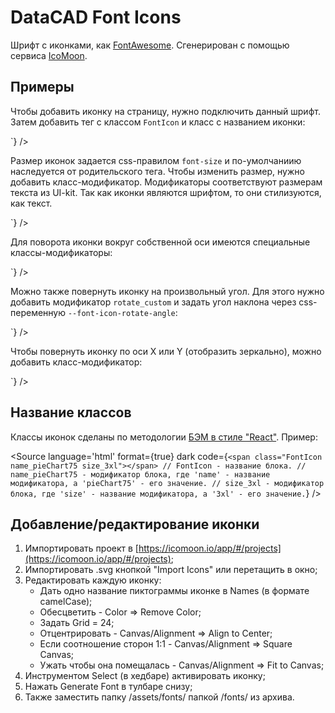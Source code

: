 
# DataCAD Font Icons

Шрифт с иконками, как [FontAwesome](https://fontawesome.com/). Сгенерирован с помощью сервиса [IcoMoon](https://icomoon.io/).

## Примеры

Чтобы добавить иконку на страницу, нужно подключить данный шрифт. Затем добавить тег с классом `FontIcon` и класс с названием иконки:

<Canvas>
  <span className="FontIcon name_checkAll"></span>
  <span className="FontIcon name_flagFill"></span>
</Canvas>
<Source
language='html'
format={true}
dark
code={`
<span class="FontIcon name_checkAll"></span>
<span class="FontIcon name_flagFill"></span>
`}
/>

Размер иконок задается css-правилом `font-size` и по-умолчаниию наследуется от родительского тега. Чтобы изменить размер, нужно добавить класс-модификатор. Модификаторы соответствуют размерам текста из UI-kit. Так как иконки являются шрифтом, то они стилизуются, как текст.

<Canvas>
  <span className="FontIcon name_flagFill"></span>
  <span className="FontIcon name_flagFill size_2xs"></span>
  <span className="FontIcon name_flagFill size_xs"></span>
  <span className="FontIcon name_flagFill size_sm"></span>
  <span className="FontIcon name_flagFill size_md"></span>
  <span className="FontIcon name_flagFill size_lg"></span>
  <span className="FontIcon name_flagFill size_xl"></span>
  <span className="FontIcon name_flagFill size_2xl"></span>
  <span className="FontIcon name_flagFill size_3xl"></span>
</Canvas>
<Source
language='html'
format={true}
dark
code={`
<span class="FontIcon name_flagFill"></span>
<span class="FontIcon name_flagFill size_2xs"></span>
<span class="FontIcon name_flagFill size_xs"></span>
<span class="FontIcon name_flagFill size_sm"></span>
<span class="FontIcon name_flagFill size_md"></span>
<span class="FontIcon name_flagFill size_lg"></span>
<span class="FontIcon name_flagFill size_xl"></span>
<span class="FontIcon name_flagFill size_2xl"></span>
<span class="FontIcon name_flagFill size_3xl"></span>
`}
/>

Для поворота иконки вокруг собственной оси имеются специальные классы-модификаторы:

<Canvas>
  <span className="FontIcon name_circleDown size_3xl"></span>
  <span className="FontIcon name_circleDown size_3xl rotate_45"></span>
  <span className="FontIcon name_circleDown size_3xl rotate_90"></span>
  <span className="FontIcon name_circleDown size_3xl rotate_135"></span>
  <span className="FontIcon name_circleDown size_3xl rotate_180"></span>
  <span className="FontIcon name_circleDown size_3xl rotate_225"></span>
  <span className="FontIcon name_circleDown size_3xl rotate_270"></span>
  <span className="FontIcon name_circleDown size_3xl rotate_315"></span>
</Canvas>
<Source
language='html'
format={true}
dark
code={`
<span class="FontIcon name_circleDown"></span>
<span class="FontIcon name_circleDown rotate_45"></span>
<span class="FontIcon name_circleDown rotate_90"></span>
<span class="FontIcon name_circleDown rotate_135"></span>
<span class="FontIcon name_circleDown rotate_180"></span>
<span class="FontIcon name_circleDown rotate_225"></span>
<span class="FontIcon name_circleDown rotate_270"></span>
<span class="FontIcon name_circleDown rotate_315"></span>
`}
/>

Можно также повернуть иконку на произвольный угол. Для этого нужно добавить модификатор `rotate_custom` и задать угол наклона через css-переменную `--font-icon-rotate-angle`:

<Canvas>
  <span className="FontIcon name_circleDown size_3xl rotate_custom" style={{'--font-icon-rotate-angle': '30deg'}}></span>
</Canvas>
<Source
language='html'
format={true}
dark
code={`
<span class="FontIcon name_circleDown rotate_custom" style="--font-icon-rotate-angle: 30deg;"></span>
`}
/>

Чтобы повернуть иконку по оси X или Y (отобразить зеркально), можно добавить класс-модификатор:

<Canvas>
  <span className="FontIcon name_pieChart75 size_3xl"></span>
  <span className="FontIcon name_pieChart75 size_3xl flip_horizontal"></span>
  <span className="FontIcon name_pieChart75 size_3xl flip_vertical"></span>
  <span className="FontIcon name_pieChart75 size_3xl flip_both"></span>
</Canvas>
<Source
language='html'
format={true}
dark
code={`
<span class="FontIcon name_pieChart75"></span>
<span class="FontIcon name_pieChart75 flip_horizontal"></span>
<span class="FontIcon name_pieChart75 flip_vertical"></span>
<span class="FontIcon name_pieChart75 flip_both"></span>
`}
/>

## Название классов

Классы иконок сделаны по методологии [БЭМ в стиле "React"](https://ru.bem.info/methodology/naming-convention/#%D1%81%D1%82%D0%B8%D0%BB%D1%8C-react). Пример:

<Source
language='html'
format={true}
dark
code={`
<span class="FontIcon name_pieChart75 size_3xl"></span>
// FontIcon - название блока.
// name_pieChart75 - модификатор блока, где 'name' - название модификатора, а 'pieChart75' - его значение.
// size_3xl - модификатор блока, где 'size' - название модификатора, а '3xl' - его значение.
`}
/>

## Добавление/редактирование иконки

1. Импортировать проект в [https://icomoon.io/app/#/projects](https://icomoon.io/app/#/projects);
2. Импортировать .svg кнопкой "Import Icons" или перетащить в окно;
3. Редактировать каждую иконку:
    * Дать одно название пиктограммы иконке в Names (в формате camelCase);
    * Обесцветить - Color => Remove Color;
    * Задать Grid = 24;
    * Отцентрировать - Canvas/Alignment => Align to Center;
    * Если соотношение сторон 1:1 - Canvas/Alignment => Square Canvas;
    * Ужать чтобы она помещалась - Canvas/Alignment => Fit to Canvas;
4. Инструментом Select (в хедбаре) активировать иконку;
5. Нажать Generate Font в тулбаре снизу;
6. Также заместить папку /assets/fonts/ папкой /fonts/ из архива.
